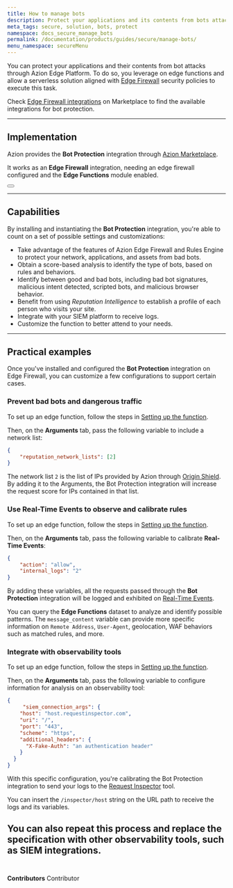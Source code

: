 ```yaml
---
title: How to manage bots
description: Protect your applications and its contents from bots attacks with a Marketplace integration.
meta_tags: secure, solution, bots, protect
namespace: docs_secure_manage_bots
permalink: /documentation/products/guides/secure/manage-bots/
menu_namespace: secureMenu
---
```



You can protect your applications and their contents from bot attacks through Azion Edge Platform. To do so, you leverage on edge functions and allow a serverless solution aligned with [Edge Firewall](/en/documentation/products/edge-firewall/) security policies to execute this task.

Check [Edge Firewall integrations](/en/documentation/products/marketplace/integrations/#edge-firewall-functions) on Marketplace to find the available integrations for bot protection.

---

## Implementation

Azion provides the **Bot Protection** integration through [Azion Marketplace](/en/documentation/products/marketplace/).

It works as an **Edge Firewall** integration, needing an edge firewall configured and the **Edge Functions** module enabled.

<Button href="/en/documentation/products/guides/bot-protection/" text="go to bot protection installation guide" variant="secondary" target="_blank"></Button>

---

## Capabilities

By installing and instantiating the **Bot Protection** integration, you're able to count on a set of possible settings and customizations:

- Take advantage of the features of Azion Edge Firewall and Rules Engine to protect your network, applications, and assets from bad bots.
- Obtain a score-based analysis to identify the type of bots, based on rules and behaviors.
- Identify between good and bad bots, including bad bot signatures, malicious intent detected, scripted bots, and malicious browser behavior.
- Benefit from using *Reputation Intelligence* to establish a profile of each person who visits your site.
- Integrate with your SIEM platform to receive logs.
- Customize the function to better attend to your needs.

---

## Practical examples

Once you've installed and configured the **Bot Protection** integration on Edge Firewall, you can customize a few configurations to support certain cases.

### Prevent bad bots and dangerous traffic

To set up an edge function, follow the steps in [Setting up the function](/en/documentation/products/guides/bot-protection/#setting-up-the-function).

Then, on the **Arguments** tab, pass the following variable to include a network list:

```json
{
    "reputation_network_lists": [2]
}
```

The network list `2` is the list of IPs provided by Azion through [Origin Shield](/en/documentation/products/secure/secure-infrastructure/). By adding it to the Arguments, the Bot Protection integration will increase the request score for IPs contained in that list.

### Use Real-Time Events to observe and calibrate rules

To set up an edge function, follow the steps in [Setting up the function](/en/documentation/products/guides/bot-protection/#setting-up-the-function).

Then, on the **Arguments** tab, pass the following variable to calibrate **Real-Time Events**:

```json
{
    "action": "allow",
    "internal_logs": "2"
}
```

By adding these variables, all the requests passed through the **Bot Protection** integration will be logged and exhibited on [Real-Time Events](/en/documentation/products/real-time-events/).

You can query the **Edge Functions** dataset to analyze and identify possible patterns. The `message_content` variable can provide more specific information on `Remote Address`, `User-Agent`, geolocation, WAF behaviors such as matched rules, and more. 

### Integrate with observability tools

To set up an edge function, follow the steps in [Setting up the function](/en/documentation/products/guides/bot-protection/#setting-up-the-function).

Then, on the **Arguments** tab, pass the following variable to configure information for analysis on an observability tool:

```json
{
     "siem_connection_args": {
    "host": "host.requestinspector.com",
    "uri": "/",
    "port": "443",
    "scheme": "https",
    "additional_headers": {
      "X-Fake-Auth": "an authentication header"
    }
  }
}
```

With this specific configuration, you're calibrating the Bot Protection integration to send your logs to the [Request Inspector](https://requestinspector.com/) tool.

You can insert the `/inspector/host` string on the URL path to receive the logs and its variables.

You can also repeat this process and replace the specification with other observability tools, such as SIEM integrations.
<br /><br />
---

**Contributors** <ContributorList>Contributor</ContributorList>
